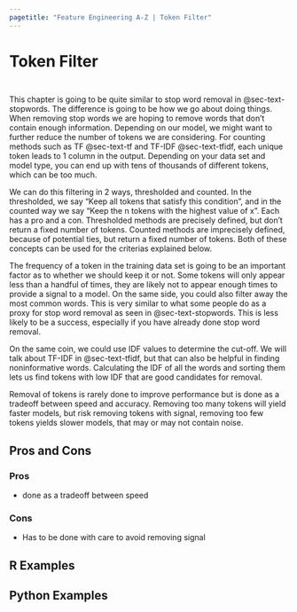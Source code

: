 ```yaml
---
pagetitle: "Feature Engineering A-Z | Token Filter"
---
```


# Token Filter {#sec-text-filter}

::: {style="visibility: hidden; height: 0px;"}
## Token Filter
:::

This chapter is going to be quite similar to stop word removal in @sec-text-stopwords.
The difference is going to be how we go about doing things.
When removing stop words we are hoping to remove words that don't contain enough information.
Depending on our model, we might want to further reduce the number of tokens we are considering.
For counting methods such as TF @sec-text-tf and TF-IDF @sec-text-tfidf, each unique token leads to 1 column in the output.
Depending on your data set and model type, you can end up with tens of thousands of different tokens, which can be too much.

We can do this filtering in 2 ways, thresholded and counted.
In the thresholded, we say "Keep all tokens that satisfy this condition", and in the counted way we say "Keep the n tokens with the highest value of x".
Each has a pro and a con.
Thresholded methods are precisely defined, but don't return a fixed number of tokens.
Counted methods are imprecisely defined, because of potential ties, but return a fixed number of tokens.
Both of these concepts can be used for the criterias explained below.

The frequency of a token in the training data set is going to be an important factor as to whether we should keep it or not.
Some tokens will only appear less than a handful of times, they are likely not to appear enough times to provide a signal to a model.
On the same side, you could also filter away the most common words.
This is very similar to what some people do as a proxy for stop word removal as seen in @sec-text-stopwords.
This is less likely to be a success, especially if you have already done stop word removal.

On the same coin, we could use IDF values to determine the cut-off.
We will talk about TF-IDF in @sec-text-tfidf, but that can also be helpful in finding noninformative words.
Calculating the IDF of all the words and sorting them lets us find tokens with low IDF that are good candidates for removal.

Removal of tokens is rarely done to improve performance but is done as a tradeoff between speed and accuracy.
Removing too many tokens will yield faster models, but risk removing tokens with signal, removing too few tokens yields slower models, that may or may not contain noise.

## Pros and Cons

### Pros

-   done as a tradeoff between speed

### Cons

-   Has to be done with care to avoid removing signal

## R Examples

## Python Examples